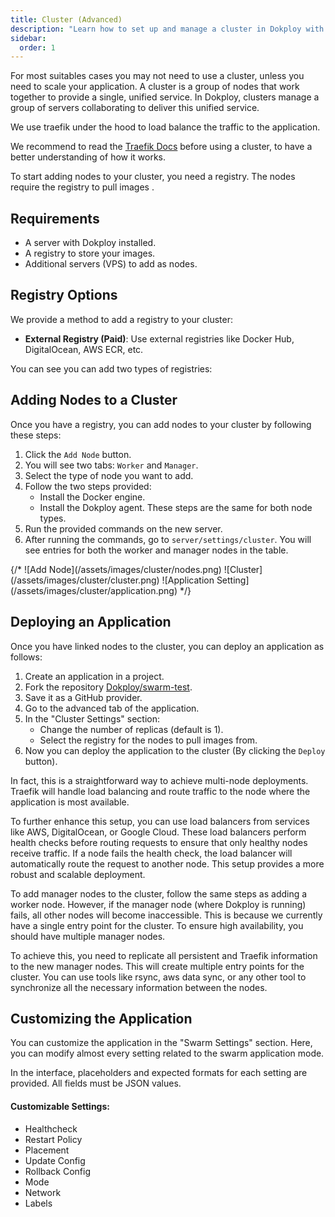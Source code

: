 ```yaml
---
title: Cluster (Advanced)
description: "Learn how to set up and manage a cluster in Dokploy with docker swarm."
sidebar:
  order: 1
---
```



For most suitables cases you may not need to use a cluster, unless you need to scale your application.
A cluster is a group of nodes that work together to provide a single, unified service. In Dokploy, clusters manage a group of servers collaborating to deliver this unified service.

We use traefik under the hood to load balance the traffic to the application.


We recommend to read the [Traefik Docs](https://doc.traefik.io/traefik/routing/providers/swarm/) before using a cluster, to have a better understanding of how it works.

To start adding nodes to your cluster, you need a registry. The nodes require the registry to pull images .

## Requirements

- A server with Dokploy installed.
- A registry to store your images.
- Additional servers (VPS) to add as nodes.

## Registry Options

We provide a method to add a registry to your cluster:

- **External Registry (Paid)**: Use external registries like Docker Hub, DigitalOcean, AWS ECR, etc.


You can see you can add two types of registries:

<ImageZoom  src="/assets/images/cluster/registry.png" width={800} height={630} alt='home og image' className="rounded-lg" />


## Adding Nodes to a Cluster

Once you have a registry, you can add nodes to your cluster by following these steps:

1. Click the `Add Node` button.
2. You will see two tabs: `Worker` and `Manager`.
3. Select the type of node you want to add.
4. Follow the two steps provided:
   - Install the Docker engine.
   - Install the Dokploy agent. These steps are the same for both node types.
5. Run the provided commands on the new server.
6. After running the commands, go to `server/settings/cluster`. You will see entries for both the worker and manager nodes in the table.

<ImageZoom  src="/assets/images/cluster/nodes.png" width={800} height={630} alt='home og image' className="rounded-lg" />
<ImageZoom  src="/assets/images/cluster/cluster.png" width={800} height={630} alt='home og image' className="rounded-lg" />
<ImageZoom  src="/assets/images/cluster/application.png" width={800} height={630} alt='home og image' className="rounded-lg" />
{/* ![Add Node](/assets/images/cluster/nodes.png)
![Cluster](/assets/images/cluster/cluster.png)
![Application Setting](/assets/images/cluster/application.png) */}

## Deploying an Application

Once you have linked nodes to the cluster, you can deploy an application as follows:

1. Create an application in a project.
2. Fork the repository [Dokploy/swarm-test](https://github.com/Dokploy/swarm-test).
3. Save it as a GitHub provider.
4. Go to the advanced tab of the application.
5. In the "Cluster Settings" section:
   - Change the number of replicas (default is 1).
   - Select the registry for the nodes to pull images from.
6. Now you can deploy the application to the cluster (By clicking the `Deploy` button).


In fact, this is a straightforward way to achieve multi-node deployments. Traefik will handle load balancing and route traffic to the node where the application is most available.

To further enhance this setup, you can use load balancers from services like AWS, DigitalOcean, or Google Cloud. These load balancers perform health checks before routing requests to ensure that only healthy nodes receive traffic. If a node fails the health check, the load balancer will automatically route the request to another node. This setup provides a more robust and scalable deployment.

To add manager nodes to the cluster, follow the same steps as adding a worker node. However, if the manager node (where Dokploy is running) fails, all other nodes will become inaccessible. This is because we currently have a single entry point for the cluster. To ensure high availability, you should have multiple manager nodes.

To achieve this, you need to replicate all persistent and Traefik information to the new manager nodes. This will create multiple entry points for the cluster. You can use tools like rsync, aws data sync, or any other tool to synchronize all the necessary information between the nodes.


## Customizing the Application

You can customize the application in the "Swarm Settings" section. Here, you can modify almost every setting related to the swarm application mode.

In the interface, placeholders and expected formats for each setting are provided. All fields must be JSON values.

#### Customizable Settings:

- Healthcheck
- Restart Policy
- Placement
- Update Config
- Rollback Config
- Mode
- Network
- Labels

<ImageZoom  src="/assets/images/cluster/swarm-settings.png" width={800} height={630} alt='home og image' className="rounded-lg" />
